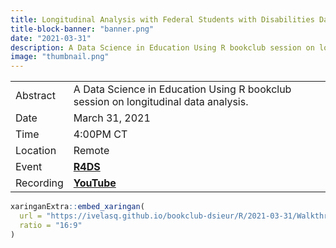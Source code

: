 ```yaml
---
title: Longitudinal Analysis with Federal Students with Disabilities Data
title-block-banner: "banner.png"
date: "2021-03-31"
description: A Data Science in Education Using R bookclub session on longitudinal data analysis.
image: "thumbnail.png"
---
```


|           |                                                                                     |
|-----------|-------------------------------------------------------------------------------------|
| Abstract  | A Data Science in Education Using R bookclub session on longitudinal data analysis. |
| Date      | March 31, 2021                                                                      |
| Time      | 4:00PM CT                                                                             |
| Location  | Remote                                                                              |
| Event     | [**R4DS**](https://rfordatascience.slack.com/archives/C01L93VGWJC)                  |
| Recording | [**YouTube**](https://youtu.be/6k_F6XGEmqs)                                         |

```r
xaringanExtra::embed_xaringan(
  url = "https://ivelasq.github.io/bookclub-dsieur/R/2021-03-31/Walkthrough-4.html#1",
  ratio = "16:9"
)
```
